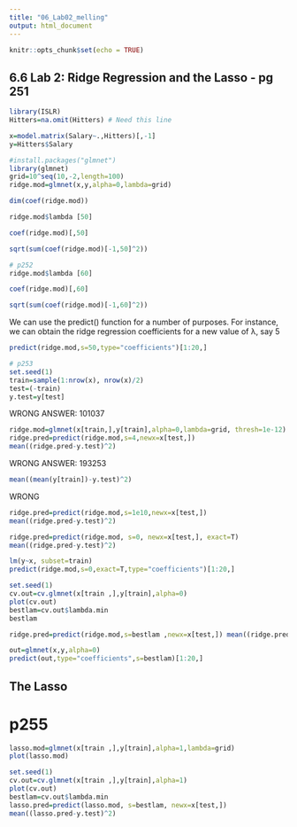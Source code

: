 ```yaml
---
title: "06_Lab02_melling"
output: html_document
---
```


```r
knitr::opts_chunk$set(echo = TRUE)
```

## 6.6 Lab 2: Ridge Regression and the Lasso - pg 251 ####


```r
library(ISLR)
Hitters=na.omit(Hitters) # Need this line

x=model.matrix(Salary~.,Hitters)[,-1]
y=Hitters$Salary
```

```r
#install.packages("glmnet")
library(glmnet)
grid=10^seq(10,-2,length=100)
ridge.mod=glmnet(x,y,alpha=0,lambda=grid)
```

```r
dim(coef(ridge.mod))
```

```r
ridge.mod$lambda [50]
```

```r
coef(ridge.mod)[,50]
```
```r
sqrt(sum(coef(ridge.mod)[-1,50]^2))
```

```r
# p252
ridge.mod$lambda [60]
```
```r
coef(ridge.mod)[,60]
```
```r
sqrt(sum(coef(ridge.mod)[-1,60]^2))
```

We can use the predict() function for a number of purposes. For instance, we can obtain the ridge regression coefficients for a new value of λ, say 5
```r
predict(ridge.mod,s=50,type="coefficients")[1:20,]
```

```r
# p253
set.seed(1)
train=sample(1:nrow(x), nrow(x)/2)
test=(-train)
y.test=y[test]
```

WRONG ANSWER: 101037
```r
ridge.mod=glmnet(x[train,],y[train],alpha=0,lambda=grid, thresh=1e-12)
ridge.pred=predict(ridge.mod,s=4,newx=x[test,])
mean((ridge.pred-y.test)^2)
```

WRONG ANSWER: 193253
```r
mean((mean(y[train])-y.test)^2)
```
WRONG
```r
ridge.pred=predict(ridge.mod,s=1e10,newx=x[test,])
mean((ridge.pred-y.test)^2)
```

```r
ridge.pred=predict(ridge.mod, s=0, newx=x[test,], exact=T)
mean((ridge.pred-y.test)^2)
```

```r
lm(y~x, subset=train)
predict(ridge.mod,s=0,exact=T,type="coefficients")[1:20,]
```

```r
set.seed(1)
cv.out=cv.glmnet(x[train ,],y[train],alpha=0)
plot(cv.out)
bestlam=cv.out$lambda.min
bestlam
```
```r
ridge.pred=predict(ridge.mod,s=bestlam ,newx=x[test,]) mean((ridge.pred-y.test)^2)
```
```r
out=glmnet(x,y,alpha=0)
predict(out,type="coefficients",s=bestlam)[1:20,]
```
## The Lasso
# p255

```r
lasso.mod=glmnet(x[train ,],y[train],alpha=1,lambda=grid)
plot(lasso.mod)
```

```r
set.seed(1)
cv.out=cv.glmnet(x[train ,],y[train],alpha=1)
plot(cv.out)
bestlam=cv.out$lambda.min
lasso.pred=predict(lasso.mod, s=bestlam, newx=x[test,])
mean((lasso.pred-y.test)^2)
```

